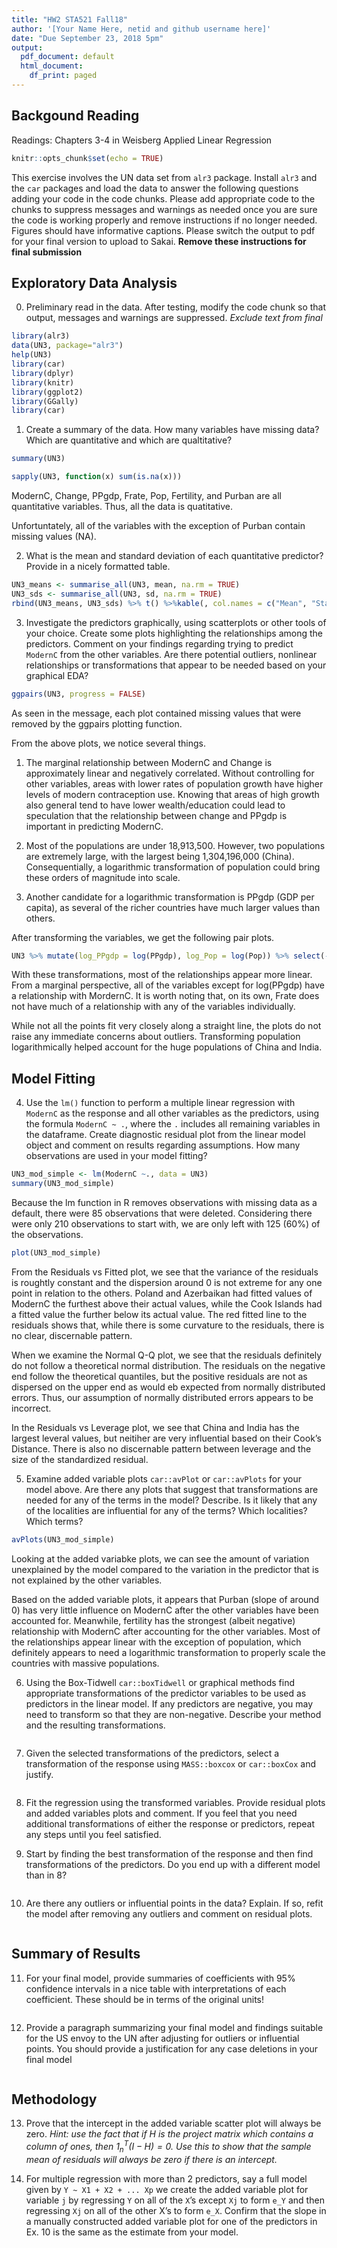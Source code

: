 ```yaml
---
title: "HW2 STA521 Fall18"
author: '[Your Name Here, netid and github username here]'
date: "Due September 23, 2018 5pm"
output:
  pdf_document: default
  html_document:
    df_print: paged
---
```


## Backgound Reading

Readings: Chapters 3-4 in Weisberg Applied Linear Regression


```r
knitr::opts_chunk$set(echo = TRUE)
```

This exercise involves the UN data set from `alr3` package. Install `alr3` and the `car` packages and load the data to answer the following questions adding your code in the code chunks.  Please add appropriate code to the chunks to suppress messages and warnings as needed once you are sure the code is working properly and remove instructions if no longer needed. Figures should have informative captions. Please switch the output to pdf for your final version to upload to Sakai. **Remove these instructions for final submission**


## Exploratory Data Analysis

0.  Preliminary read in the data.  After testing, modify the code chunk so that output, messages and warnings are suppressed.  *Exclude text from final*

```r
library(alr3)
data(UN3, package="alr3")
help(UN3) 
library(car)
library(dplyr)
library(knitr)
library(ggplot2)
library(GGally)
library(car)
```


1. Create a summary of the data.  How many variables have missing data?  Which are quantitative and which are qualtitative?

```r
summary(UN3)

sapply(UN3, function(x) sum(is.na(x)))

```
ModernC, Change, PPgdp, Frate, Pop, Fertility, and Purban are all quantitative variables. Thus, all the data is quatitative.

Unfortuntately, all of the variables with the exception of Purban contain missing values (NA).

2. What is the mean and standard deviation of each quantitative predictor?  Provide in a nicely formatted table.

```r
UN3_means <- summarise_all(UN3, mean, na.rm = TRUE)
UN3_sds <- summarise_all(UN3, sd, na.rm = TRUE)
rbind(UN3_means, UN3_sds) %>% t() %>%kable(, col.names = c("Mean", "Standard Deviation"), align = 'l')
```


3. Investigate the predictors graphically, using scatterplots or other tools of your choice. Create some plots
highlighting the relationships among the predictors. Comment
on your findings regarding trying to predict `ModernC` from the other variables.  Are there potential outliers, nonlinear relationships or transformations that appear to be needed based on your graphical EDA?

```r
ggpairs(UN3, progress = FALSE)
```

As seen in the message, each plot contained missing values that were removed by the ggpairs plotting function.

From the above plots, we notice several things.

(1) The marginal relationship between ModernC and Change is approximately linear and negatively correlated. Without controlling for other variables, areas with lower rates of population growth have higher levels of modern contraception use. Knowing that areas of high growth also general tend to have lower wealth/education could lead to speculation that the relationship between change and PPgdp is important in predicting ModernC.

(2) Most of the populations are under 18,913,500. However, two populations are extremely large, with the largest being 1,304,196,000 (China). Consequentially, a logarithmic transformation of population could bring these orders of magnitude into scale.

(3) Another candidate for a logarithmic transformation is PPgdp (GDP per capita), as several of the richer countries have much larger values than others.

After transforming the variables, we get the following pair plots.

```r
UN3 %>% mutate(log_PPgdp = log(PPgdp), log_Pop = log(Pop)) %>% select(-Pop, -PPgdp) %>% ggpairs(, progress = FALSE)
```

With these transformations, most of the relationships appear more linear. From a marginal perspective, all of the variables except for log(PPgdp) have a relationship with MordernC. It is worth noting that, on its own, Frate does not have much of a relationship with any of the variables individually.

While not all the points fit very closely along a straight line, the plots do not raise any immediate concerns about outliers. Transforming population logarithmically helped account for the huge populations of China and India.



## Model Fitting

4.  Use the `lm()` function to perform a multiple linear regression with `ModernC` as the response and all other variables as the predictors, using the formula `ModernC ~ .`, where the `.` includes all remaining variables in the dataframe.  Create  diagnostic residual plot from the linear model object and comment on results regarding assumptions.  How many observations are used in your model fitting?

```r
UN3_mod_simple <- lm(ModernC ~., data = UN3)
summary(UN3_mod_simple)
```
Because the lm function in R removes observations with missing data as a default, there were 85 observations that were deleted. Considering there were only 210 observations to start with, we are only left with 125 (60%) of the observations. 
```r
plot(UN3_mod_simple)
```
From the Residuals vs Fitted plot, we see that the variance of the residuals is roughtly constant and the dispersion around 0 is not extreme for any one point in relation to the others. Poland and Azerbaikan had fitted values of ModernC the furthest above their actual values, while the Cook Islands had a fitted value the further below its actual value. The red fitted line to the residuals shows that, while there is some curvature to the residuals, there is no clear, discernable pattern. 

When we examine the Normal Q-Q plot, we see that the residuals definitely do not follow a theoretical normal distribution. The residuals on the negative end follow the theoretical quantiles, but the positive residuals are not as dispersed on the upper end as would eb expected from normally distributed errors. Thus, our assumption of normally distributed errors appears to be incorrect. 

In the Residuals vs Leverage plot, we see that China and India has the largest leveral values, but neitiher are very influential based on their Cook's Distance. There is also no discernable pattern between leverage and the size of the standardized residual.


5. Examine added variable plots `car::avPlot` or `car::avPlots`  for your model above. Are there any plots that suggest that transformations are needed for any of the terms in the model? Describe. Is it likely that any of the localities are influential for any of the terms?  Which localities?  Which terms?  

```r
avPlots(UN3_mod_simple)
```

Looking at the added variabke plots, we can see the amount of variation unexplained by the model compared to the variation in the predictor that is not explained by the other variables. 

Based on the added variable plots, it appears that Purban (slope of around 0) has very little influence on ModernC after the other variables have been accounted for. Meanwhile, fertility has the strongest (albeit negative) relationship with ModernC after accounting for the other variables. Most of the relationships appear linear with the exception of population, which definitely appears to need a logarithmic transformation to properly scale the countries with massive populations. 


6.  Using the Box-Tidwell  `car::boxTidwell` or graphical methods find appropriate transformations of the predictor variables to be used as predictors in the linear model.  If any predictors are negative, you may need to transform so that they are non-negative.  Describe your method and  the resulting transformations.


```r

```

7. Given the selected transformations of the predictors, select a transformation of the response using `MASS::boxcox` or `car::boxCox` and justify.


```r

```

8.  Fit the regression using the transformed variables.  Provide residual plots and added variables plots and comment.  If you feel that you need additional transformations of either the response or predictors, repeat any steps until you feel satisfied.

9. Start by finding the best transformation of the response and then find transformations of the predictors.  Do you end up with a different model than in 8?


```r

```

10.  Are there any outliers or influential points in the data?  Explain.  If so, refit the model after removing any outliers and comment on residual plots.


```r

```

## Summary of Results

11. For your final model, provide summaries of coefficients with 95% confidence intervals in a nice table with interpretations of each coefficient.  These should be in terms of the original units! 


```r

```


12. Provide a paragraph summarizing your final model  and findings suitable for the US envoy to the UN after adjusting for outliers or influential points.   You should provide a justification for any case deletions in your final model


```r

```


## Methodology

    
13. Prove that the intercept in the added variable scatter plot will always be zero.  _Hint:  use the fact that if $H$ is the project matrix which contains a column of ones, then $1_n^T (I - H) = 0$.  Use this to show that the sample mean of residuals will always be zero if there is an intercept._


14. For multiple regression with more than 2 predictors, say a full model given by `Y ~ X1 + X2 + ... Xp`   we create the added variable plot for variable `j` by regressing `Y` on all of the `X`'s except `Xj` to form `e_Y` and then regressing `Xj` on all of the other X's to form `e_X`.  Confirm that the slope in a manually constructed added variable plot for one of the predictors  in Ex. 10 is the same as the estimate from your model. 
